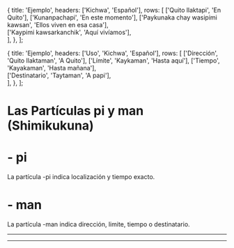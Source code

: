 
  {
    title: 'Ejemplo',
    headers: ['Kichwa', 'Español'],
    rows: [
      ['Quito llaktapi', 'En Quito'], 
      ['Kunanpachapi', 'En este momento'],
      ['Paykunaka chay wasipimi kawsan', 'Ellos viven en esa casa'],  
      ['Kaypimi kawsarkanchik', 'Aquí vivíamos'],            
    ],
  },
];

  {
    title: 'Ejemplo',
    headers: ['Uso', 'Kichwa', 'Español'],
    rows: [
      ['Dirección', 'Quito llaktaman', 'A Quito'], 
      ['Límite', 'Kaykaman', 'Hasta aquí'],
      ['Tiempo', 'Kayakaman', 'Hasta mañana'],  
      ['Destinatario', 'Taytaman', 'A papi'],            
    ],
  },
];

# Las Partículas pi y man (Shimikukuna)

# - pi

La partícula -pi indica localización y tiempo exacto.

<TablesWithTabs tables={tablesData} />  

# - man

La partícula -man indica dirección, limite, tiempo o destinatario.

<TablesWithTabs tables={tablesData2} />  

<hr />
<ComicSpeechBubble text="!Excelente trabajo! Esto concluye la lección de las particulas pi y man." character = "humuFeliz"/>
<hr />
<Quiz lecture="grammar-5" />
